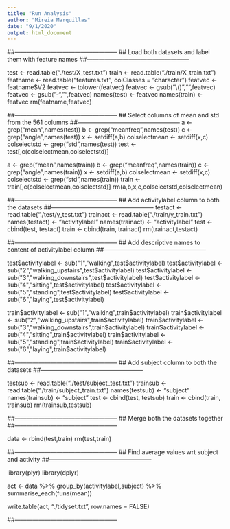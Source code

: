 ```yaml
---
title: "Run Analysis"
author: "Mireia Marquillas"
date: "9/1/2020"
output: html_document
---
```

##---------------------------------------------------
## Load both datasets and label them with feature names
##---------------------------------------------------

test <- read.table("./test/X_test.txt")
train <- read.table("./train/X_train.txt")
featname  <- read.table("features.txt", colClasses = "character")
featvec <- featname$V2
featvec <- tolower(featvec)
featvec <- gsub("\\()","",featvec)
featvec <- gsub("-","",featvec)
names(test) <- featvec
names(train) <- featvec
rm(featname,featvec)

##---------------------------------------------------
## Select columns of mean and std from the 561 columns
##---------------------------------------------------
a <- grep("mean",names(test))
b <- grep("meanfreq",names(test))
c <- grep("angle",names(test))
x <- setdiff(a,b)
colselectmean <- setdiff(x,c)
colselectstd <- grep("std",names(test))
test <- test[,c(colselectmean,colselectstd)]

a <- grep("mean",names(train))
b <- grep("meanfreq",names(train))
c <- grep("angle",names(train))
x <- setdiff(a,b)
colselectmean <- setdiff(x,c)
colselectstd <- grep("std",names(train))
train <- train[,c(colselectmean,colselectstd)]
rm(a,b,x,c,colselectstd,colselectmean)

##---------------------------------------------------
## Add activitylabel column to both the datasets
##---------------------------------------------------
testact <- read.table("./test/y_test.txt")
trainact <- read.table("./train/y_train.txt")
names(testact) <- "activitylabel"
names(trainact) <- "activitylabel"
test <- cbind(test, testact)
train <- cbind(train, trainact)
rm(trainact,testact)

##---------------------------------------------------
## Add descriptive names to content of activitylabel column
##---------------------------------------------------

test$activitylabel <- sub("1","walking",test$activitylabel)
test$activitylabel <- sub("2","walking_upstairs",test$activitylabel)
test$activitylabel <- sub("3","walking_downstairs",test$activitylabel)
test$activitylabel <- sub("4","sitting",test$activitylabel)
test$activitylabel <- sub("5","standing",test$activitylabel)
test$activitylabel <- sub("6","laying",test$activitylabel)

train$activitylabel <- sub("1","walking",train$activitylabel)
train$activitylabel <- sub("2","walking_upstairs",train$activitylabel)
train$activitylabel <- sub("3","walking_downstairs",train$activitylabel)
train$activitylabel <- sub("4","sitting",train$activitylabel)
train$activitylabel <- sub("5","standing",train$activitylabel)
train$activitylabel <- sub("6","laying",train$activitylabel)

##---------------------------------------------------
## Add subject column to both the datasets
##---------------------------------------------------

testsub <- read.table("./test/subject_test.txt")
trainsub <- read.table("./train/subject_train.txt")
names(testsub) <- "subject"
names(trainsub) <- "subject"
test <- cbind(test, testsub)
train <- cbind(train, trainsub)
rm(trainsub,testsub)

##---------------------------------------------------
## Merge both the datasets together 
##---------------------------------------------------

data <- rbind(test,train)
rm(test,train)

##---------------------------------------------------
## Find average values wrt subject and activity
##---------------------------------------------------

library(plyr)
library(dplyr)

act <- data %>% 
group_by(activitylabel,subject) %>% 
summarise_each(funs(mean))

write.table(act, "./tidyset.txt", row.names = FALSE)

##---------------------------------------------------